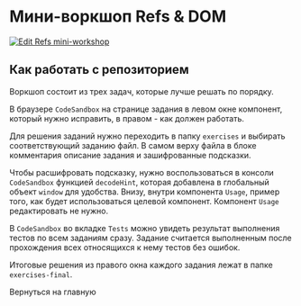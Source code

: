 
<SEO title="Refs & DOM" />

# Мини-воркшоп Refs & DOM

[![Edit Refs mini-workshop](https://codesandbox.io/static/img/play-codesandbox.svg)](https://codesandbox.io/s/refs-mini-workshop-kyelw?fontsize=14&hidenavigation=1&theme=dark)

## Как работать с репозиторием

Воркшоп состоит из трех задач, которые лучше решать по порядку.

В браузере `CodeSandbox` на странице задания в левом окне компонент, который 
нужно исправить, в правом - как должен работать.

Для решения заданий нужно переходить в папку `exercises` и выбирать соответствующий
заданию файл. В самом верху файла в блоке комментария описание задания и
зашифрованные подсказки.

Чтобы расшифровать подсказку, нужно воспользоваться в консоли `CodeSandbox`
функцией `decodeHint`, которая добавлена в глобальный объект `window` для
удобства. Внизу, внутри компонента `Usage`, пример того, как будет использоваться
целевой компонент. Компонент `Usage` редактировать не нужно.

В `CodeSandbox` во вкладке `Tests` можно увидеть результат выполнения тестов
по всем заданиям сразу. Задание считается выполненным после прохождения всех
относящихся к нему тестов без ошибок.

Итоговые решения из правого окна каждого задания лежат в папке `exercises-final`.

<Link to="/">Вернуться на главную</Link>
